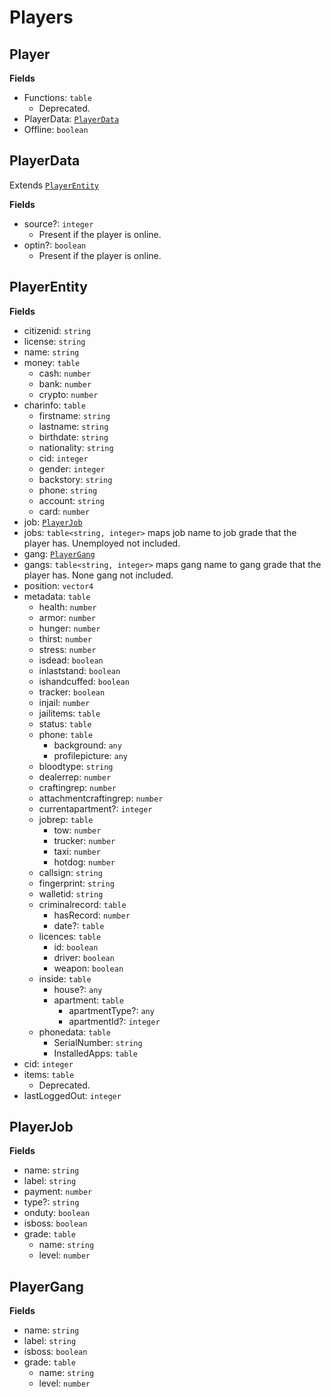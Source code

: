 # Players

## Player

**Fields**

- Functions: `table`
  - Deprecated.
- PlayerData: [`PlayerData`](#playerdata)
- Offline: `boolean`

## PlayerData

Extends [`PlayerEntity`](#playerentity)

**Fields**

- source?: `integer`
  - Present if the player is online.
- optin?: `boolean`
  - Present if the player is online.

## PlayerEntity

**Fields**

- citizenid: `string`
- license: `string`
- name: `string`
- money: `table`
  - cash: `number`
  - bank: `number`
  - crypto: `number`
- charinfo: `table`
  - firstname: `string`
  - lastname: `string`
  - birthdate: `string`
  - nationality: `string`
  - cid: `integer`
  - gender: `integer`
  - backstory: `string`
  - phone: `string`
  - account: `string`
  - card: `number`
- job: [`PlayerJob`](#playerjob)
- jobs: `table<string, integer>` maps job name to job grade that the player has. Unemployed not included.
- gang: [`PlayerGang`](#playergang)
- gangs: `table<string, integer>` maps gang name to gang grade that the player has. None gang not included.
- position: `vector4`
- metadata: `table`
  - health: `number`
  - armor: `number`
  - hunger: `number`
  - thirst: `number`
  - stress: `number`
  - isdead: `boolean`
  - inlaststand: `boolean`
  - ishandcuffed: `boolean`
  - tracker: `boolean`
  - injail: `number`
  - jailitems: `table`
  - status: `table`
  - phone: `table`
    - background: `any`
    - profilepicture: `any`
  - bloodtype: `string`
  - dealerrep: `number`
  - craftingrep: `number`
  - attachmentcraftingrep: `number`
  - currentapartment?: `integer`
  - jobrep: `table`
    - tow: `number`
    - trucker: `number`
    - taxi: `number`
    - hotdog: `number`
  - callsign: `string`
  - fingerprint: `string`
  - walletid: `string`
  - criminalrecord: `table`
    - hasRecord: `number`
    - date?: `table`
  - licences: `table`
    - id: `boolean`
    - driver: `boolean`
    - weapon: `boolean`
  - inside: `table`
    - house?: `any`
    - apartment: `table`
      - apartmentType?: `any`
      - apartmentId?: `integer`
  - phonedata: `table`
    - SerialNumber: `string`
    - InstalledApps: `table`
- cid: `integer`
- items: `table`
  - Deprecated.
- lastLoggedOut: `integer`

## PlayerJob

**Fields**

- name: `string`
- label: `string`
- payment: `number`
- type?: `string`
- onduty: `boolean`
- isboss: `boolean`
- grade: `table`
  - name: `string`
  - level: `number`

## PlayerGang

**Fields**

- name: `string`
- label: `string`
- isboss: `boolean`
- grade: `table`
  - name: `string`
  - level: `number`
